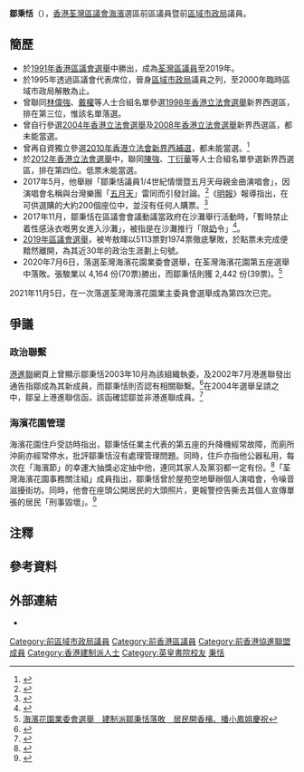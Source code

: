 {{Infobox_officeholder
| name = 鄒秉恬
| native_name = Chow Ping-tim
| honorific-suffix = 
| image = 
| office = [[File:Emblem_of_Regional_Council,_Hong_Kong.svg|20px]] [[區域市政局|區域市政局]]議員
| term_start = 1995年4月1日
| term_end = 1999年12月31日
| constituency = 荃灣區議會代表
| office1 = [[荃灣區議會|荃灣區議會]]議員
| term_start1 = 1991年4月1日
| term_end1 = 2019年12月31日
| successor1 = [[岑敖暉|岑敖暉]]
| constituency1 = [[海濱_(選區)|海濱]]
| birth_date = {{birth year and age|1960}}
| birth_place = {{HKG-1959}}
| death_date =
| death_place =
| spouse =
| party =
| educate= [[英皇書院|英皇書院]]{{noteTag|資料出自1994年由盧子健和何安達所著的《香港人名錄》（天地圖書出版）第530頁。}}
}}

'''鄒秉恬'''（{{bd|1960年}}），[[香港|香港]][[荃灣區議會|荃灣區議會]][[海濱_(選區)|海濱]]選區前區議員暨前[[區域市政局|區域市政局]]議員。

== 簡歷 ==
* 於[[1991年香港區議會選舉|1991年香港區議會選舉]]中勝出，成為[[荃灣區議會|荃灣區議員]]至2019年。
* 於1995年透過區議會代表席位，晉身[[區域市政局|區域市政局]]議員之列，至2000年臨時區域市政局解散為止。
* 曾聯同[[林偉強|林偉強]]、[[戴權|戴權]]等人士合組名單參選[[1998年香港立法會選舉|1998年香港立法會選舉]]新界西選區，排在第三位，惟該名單落選。
* 曾自行參選[[2004年香港立法會選舉|2004年香港立法會選舉]]及[[2008年香港立法會選舉|2008年香港立法會選舉]]新界西選區，都未能當選。
* 曾再自資獨立參選[[2010年香港立法會地方選區補選|2010年香港立法會新界西補選]]，都未能當選。<ref>{{cite web|title=鄒秉恬獨立身份 參加新西補選|url=http://paper.wenweipo.com/2010/03/31/HK1003310018.htm|publisher=文匯報|accessdate=2015-10-26|date=2010-03-31|archive-url=https://web.archive.org/web/20160304075102/http://paper.wenweipo.com/2010/03/31/HK1003310018.htm|archive-date=2016-03-04|dead-url=yes}}</ref>
* 於[[2012年香港立法會選舉|2012年香港立法會選舉]]中，聯同[[陳強_(政協)|陳強]]、[[丁衍華|丁衍華]]等人士合組名單參選新界西選區，排在第四位。低票未能當選。
*2017年5月，他舉辦「鄒秉恬議員1/4世紀情懷暨五月天母親金曲演唱會」，因演唱會名稱與台灣樂團「[[五月天|五月天]]」雷同而引發討論。<ref>{{cite news|url=https://www.hk01.com/%E7%9C%BE%E6%A8%82%E8%BF%B7/84767/%E6%88%90%E5%8A%9F%E7%88%AD%E5%8F%96-%E8%8D%83%E7%81%A3%E5%8D%80%E8%AD%B0%E5%93%A1%E9%96%8B%E9%A8%B7%E6%9C%89%E6%9D%8E%E9%8C%A6%E8%81%AF%E5%8A%A9%E9%99%A3-%E5%8F%88%E9%97%9C%E4%BA%94%E6%9C%88%E5%A4%A9%E6%AF%8D%E8%A6%AA%E4%BA%8B|title=【成功爭取】荃灣區議員開騷有李錦聯助陣　又關五月天母親事？|work=香港01|date=2017-04-16|accessdate=2021-10-12|archive-date=2021-10-28|archive-url=https://web.archive.org/web/20211028205214/https://www.hk01.com/%E7%9C%BE%E6%A8%82%E8%BF%B7/84767/%E6%88%90%E5%8A%9F%E7%88%AD%E5%8F%96-%E8%8D%83%E7%81%A3%E5%8D%80%E8%AD%B0%E5%93%A1%E9%96%8B%E9%A8%B7%E6%9C%89%E6%9D%8E%E9%8C%A6%E8%81%AF%E5%8A%A9%E9%99%A3-%E5%8F%88%E9%97%9C%E4%BA%94%E6%9C%88%E5%A4%A9%E6%AF%8D%E8%A6%AA%E4%BA%8B|dead-url=no}}</ref>《[[明報|明報]]》報導指出，在可供選購的大約200個座位中，並沒有任何人購票。<ref>{{cite news|url=https://www.mingpaocanada.com/van/htm/News/20170417/HK-gzb1_r.htm|title=鄒秉恬暨「五月天母親」開騷 荃灣區議員考起網民|work=明報|date=2017-04-17}}</ref>
* 2017年11月，鄒秉恬在區議會會議動議當政府在沙灘舉行活動時，「暫時禁止着性感泳衣嘅男女進入沙灘」，被指是在沙灘推行「限[[乳房|奶]]令」<ref>{{Cite news |url=https://hk.news.appledaily.com/local/realtime/article/20171123/57491980 |title=【李八方online】區議會傾「沙灘限奶令」 搞清潔要清埋性感泳衣 |author=[[李八方|李八方]] |date=2017-11-23 |publisher=[[蘋果日報_(香港)|蘋果日報 (香港)]] |language=zh-hant |accessdate=2017-11-23 |archive-date=2017-11-23 |archive-url=https://web.archive.org/web/20171123155916/https://hk.news.appledaily.com/local/realtime/article/20171123/57491980 |dead-url=yes }}</ref>。
* [[2019年區議會選舉|2019年區議會選舉]]，被岑敖暉以5113票對1974票徹底擊敗，於點票未完成便黯然離開，為其近30年的政治生涯劃上句號。
* 2020年7月6日，落選荃灣海濱花園業委會選舉，在荃灣海濱花園第五座選舉中落敗。張駿業以 4,164 份(70票)勝出，而鄒秉恬則獲 2,442 份(39票)。<ref>[https://www.thestandnews.com/society/%E6%B5%B7%E6%BF%B1%E8%8A%B1%E5%9C%92%E6%A5%AD%E5%A7%94%E6%9C%83%E9%81%B8%E8%88%89-%E5%BB%BA%E5%88%B6%E6%B4%BE%E9%84%92%E7%A7%89%E6%81%AC%E8%90%BD%E6%95%97-%E5%B1%85%E6%B0%91%E9%96%8B%E9%A6%99%E6%AA%B3-%E6%92%AD%E5%B0%8F%E9%B3%B3%E5%A7%90%E6%85%B6%E7%A5%9D/ 海濱花園業委會選舉　建制派鄒秉恬落敗　居民開香檳、播小鳳姐慶祝]{{Wayback|url=https://www.thestandnews.com/society/%E6%B5%B7%E6%BF%B1%E8%8A%B1%E5%9C%92%E6%A5%AD%E5%A7%94%E6%9C%83%E9%81%B8%E8%88%89-%E5%BB%BA%E5%88%B6%E6%B4%BE%E9%84%92%E7%A7%89%E6%81%AC%E8%90%BD%E6%95%97-%E5%B1%85%E6%B0%91%E9%96%8B%E9%A6%99%E6%AA%B3-%E6%92%AD%E5%B0%8F%E9%B3%B3%E5%A7%90%E6%85%B6%E7%A5%9D/ |date=20200709135457 }}</ref>
2021年11月5日，在一次落選荃灣海濱花園業主委員會選舉成為第四次已完。

== 爭議 ==
=== 政治聯繫 ===
[[港進聯|港進聯]]網頁上曾顯示鄒秉恬2003年10月為該組織執委，及2002年7月港進聯發出通告指鄒成為其新成員，而鄒秉恬則否認有相關聯繫。<ref>{{cite web|title=落敗對手入稟　要求推翻選舉結果 區議員鄒秉恬涉瞞港進聯身份|url=http://hk.apple.nextmedia.com/news/art/20040601/4082144|publisher=[[蘋果日報_(香港)|蘋果日報]]|accessdate=2015-10-26|date=2004-06-01|archive-date=2015-11-25|archive-url=https://web.archive.org/web/20151125014319/http://hk.apple.nextmedia.com/news/art/20040601/4082144|dead-url=yes}}</ref>在2004年選舉呈請之中，鄒呈上港進聯信函，該函確認鄒並非港進聯成員。<ref>{{Cite web |url=http://legalref.judiciary.hk/lrs/common/search/search_result_detail_frame.jsp?DIS=39744&QS=%2B&TP=JU |title=HCAL 11/2004 CHUNG MING and CHOW PING TIM |accessdate=2017-12-15 |author=香港高等法院 |date=2004-07-09 |archive-date=2019-06-13 |archive-url=https://web.archive.org/web/20190613230008/https://legalref.judiciary.hk/lrs/common/search/search_result_detail_frame.jsp?DIS=39744&QS=%2B&TP=JU |dead-url=no }}</ref>

=== 海濱花園管理 ===
海濱花園住戶受訪時指出，鄒秉恬任業主代表的第五座的升降機經常故障，而廁所沖廁亦經常停水，批評鄒秉恬沒有處理管理問題。同時，住戶亦指他公器私用，每次在「海濱節」的幸運大抽獎必定抽中他，連同其家人及黨羽都一定有份。<ref>{{cite news|url=https://www.thestandnews.com/society/%E6%B5%B7%E6%BF%B1%E8%8A%B1%E5%9C%92%E6%A5%AD%E5%A7%94%E6%9C%83%E9%81%B8%E8%88%89-%E5%BB%BA%E5%88%B6%E6%B4%BE%E9%84%92%E7%A7%89%E6%81%AC%E8%90%BD%E6%95%97-%E5%B1%85%E6%B0%91%E9%96%8B%E9%A6%99%E6%AA%B3-%E6%92%AD%E5%B0%8F%E9%B3%B3%E5%A7%90%E6%85%B6%E7%A5%9D|title=海濱花園業委會選舉　建制派鄒秉恬落敗　居民開香檳、播小鳳姐慶祝|work=立場新聞|date=2020-07-07|accessdate=2020-07-07|archive-date=2021-12-29|archive-url=https://web.archive.org/web/20211229132416/https://www.thestandnews.com/society/%E6%B5%B7%E6%BF%B1%E8%8A%B1%E5%9C%92%E6%A5%AD%E5%A7%94%E6%9C%83%E9%81%B8%E8%88%89-%E5%BB%BA%E5%88%B6%E6%B4%BE%E9%84%92%E7%A7%89%E6%81%AC%E8%90%BD%E6%95%97-%E5%B1%85%E6%B0%91%E9%96%8B%E9%A6%99%E6%AA%B3-%E6%92%AD%E5%B0%8F%E9%B3%B3%E5%A7%90%E6%85%B6%E7%A5%9D|dead-url=no}}</ref>「荃灣海濱花園事務關注組」成員指出，鄒秉恬曾於屋苑空地舉辦個人演唱會，令噪音滋擾街坊。同時，他會在座頭公開居民的大頭照片，更報警控告撕去其個人宣傳單張的居民「刑事毀壞」。<ref>{{cite news|url=https://www.inmediahk.net/node/1075221|title=海濱狂人鄒秉恬輸埋業委 街坊開香檳慶祝：從來冇試過咁開心|work=獨立媒體|date=2020-07-07|accessdate=2021-10-12|archive-date=2022-01-10|archive-url=https://web.archive.org/web/20220110205436/http://www.inmediahk.net/node/1075221|dead-url=no}}</ref>

== 注釋 ==
{{noteFoot}}

== 參考資料 ==
{{reflist}}

== 外部連結 ==
*{{facebook|officeofchowpingtim}}

[[Category:前區域市政局議員|Category:前區域市政局議員]]
[[Category:前香港區議員|Category:前香港區議員]]
[[Category:前香港協進聯盟成員|Category:前香港協進聯盟成員]]
[[Category:香港建制派人士|Category:香港建制派人士]]
[[Category:英皇書院校友|Category:英皇書院校友]]
[[Category:鄒姓|秉恬]]
